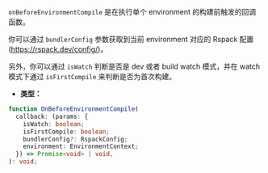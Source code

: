 `onBeforeEnvironmentCompile` 是在执行单个 environment 的构建前触发的回调函数。

你可以通过 `bundlerConfig` 参数获取到当前 environment 对应的 Rspack 配置(https://rspack.dev/config/)。

另外，你可以通过 `isWatch` 判断是否是 dev 或者 build watch 模式，并在 watch 模式下通过 `isFirstCompile` 来判断是否为首次构建。

- **类型：**

```ts
function OnBeforeEnvironmentCompile(
  callback: (params: {
    isWatch: boolean;
    isFirstCompile: boolean;
    bundlerConfig?: RspackConfig;
    environment: EnvironmentContext;
  }) => Promise<void> | void,
): void;
```
